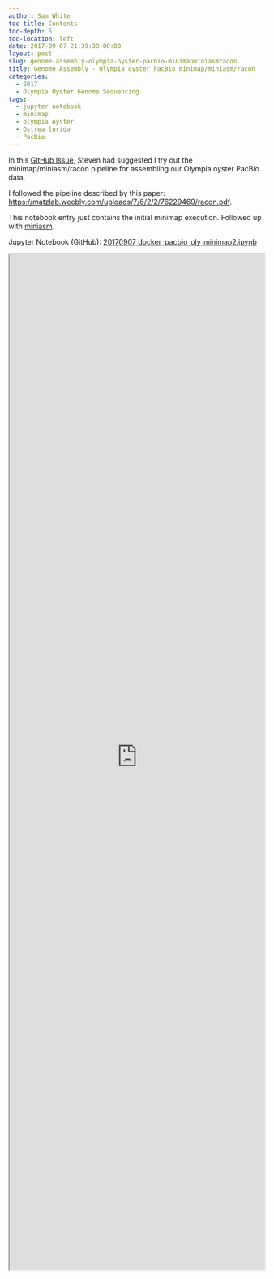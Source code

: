 ```yaml
---
author: Sam White
toc-title: Contents
toc-depth: 5
toc-location: left
date: 2017-09-07 21:39:38+00:00
layout: post
slug: genome-assembly-olympia-oyster-pacbio-minimapminiasmracon
title: Genome Assembly - Olympia oyster PacBio minimap/miniasm/racon
categories:
  - 2017
  - Olympia Oyster Genome Sequencing
tags:
  - jupyter notebook
  - minimap
  - olympia oyster
  - Ostrea lurida
  - PacBio
---
```


In this [GitHub Issue](https://github.com/RobertsLab/project-olympia.oyster-genomic/issues/29), Steven had suggested I try out the minimap/miniasm/racon pipeline for assembling our Olympia oyster PacBio data.

I followed the pipeline described by this paper: [https://matzlab.weebly.com/uploads/7/6/2/2/76229469/racon.pdf](http://matzlab.weebly.com/uploads/7/6/2/2/76229469/racon.pdf).

This notebook entry just contains the initial minimap execution. Followed up with [miniasm](https://robertslab.github.io/sams-notebook/posts/2017/2017-09-18-genome-assembly-olympia-oyster-pacbio-minimapminiasmracon-2//robertslab.github.io/sams-notebook/2017/09/18/genome-assembly-olympia-oyster-pacbio-minimapminiasmracon-3/).

Jupyter Notebook (GitHub): [20170907_docker_pacbio_oly_minimap2.ipynb](https://github.com/sr320/LabDocs/blob/master/jupyter_nbs/sam/20170907_docker_pacbio_oly_minimap2.ipynb)

<iframe src="https://render.githubusercontent.com/view/ipynb?commit=33abe7f3db5d3aac87c98dd48bcdaa1872be634c&enc;_url=68747470733a2f2f7261772e67697468756275736572636f6e74656e742e636f6d2f73723332302f4c6162446f63732f333361626537663364623564336161633837633938646434386263646161313837326265363334632f6a7570797465725f6e62732f73616d2f32303137303930375f646f636b65725f70616362696f5f6f6c795f6d696e696d6170322e6970796e62&nwo;=sr320%2FLabDocs&path;=jupyter_nbs%2Fsam%2F20170907_docker_pacbio_oly_minimap2.ipynb&repository;_id=13746500&repository;_type=Repository#61497852-239b-4522-a605-98e28586af59" width="100%" height="2000" scrolling="yes"></iframe>
